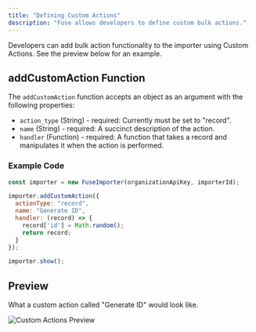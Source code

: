```yaml
---
title: "Defining Custom Actions"
description: "Fuse allows developers to define custom bulk actions."
---
```


Developers can add bulk action functionality to the importer using Custom Actions. See the preview below for an example.

## addCustomAction Function

The `addCustomAction` function accepts an object as an argument with the following properties:

- `action_type` (String) - required: Currently must be set to "record".
- `name` (String) - required: A succinct description of the action.
- `handler` (Function) - required: A function that takes a record and manipulates it when the action is performed.

### Example Code

```javascript
const importer = new FuseImporter(organizationApiKey, importerId);

importer.addCustomAction({
  actionType: "record",
  name: "Generate ID",
  handler: (record) => {
    record['id'] = Math.random();
    return record;
  }
});

importer.show();
```

## Preview

What a custom action called "Generate ID" would look like.

![Custom Actions Preview](../images/custom-actions.png)